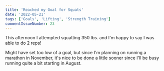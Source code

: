```yaml
---
title: 'Reached my Goal for Squats'
date: '2022-05-21'
tags: ['Goals', 'Lifting', 'Strength Training']
commentIssueNumber: 23
---
```


This afternoon I attempted squatting 350 lbs. and I'm happy to say I was able to do 2 reps!

<PostVideo src="/videos/posts/2022-05-21-reached-my-goal-for-squats/350squats.mp4" width={320} height={480} />

Might have set too low of a goal, but since I'm planning on running a marathon in November, it's nice to be done a little sooner since I'll be busy running quite a bit starting in August.